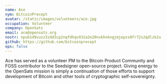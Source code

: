 ```yaml
---
name: Ace
nym: BitcoinPrecept
avatar: /static/images/volunteers/ace.jpg
occupation: Volunteer
company: OpenSats
email: ace@opensats.org
nostr: npub1d9vusz3zdd3cp2nqfdhqv932a2e20nvkhnkngjmjepzs0fr72s2qdlzk2u
github: https://github.com/bitcoinprecept
ops: false
---
```


Ace has served as a volunteer PM to the Bitcoin Product Community and FOSS
contributor to the Seedsigner open-source project. Giving energy to the OpenSats
mission is simply a continuation of those efforts to support development of
Bitcoin and other tools of cryptographic self-sovereignty.
